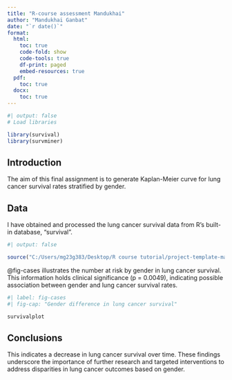 ```yaml
---
title: "R-course assessment Mandukhai"
author: "Mandukhai Ganbat"
date: "`r date()`"
format:
  html:
    toc: true
    code-fold: show
    code-tools: true
    df-print: paged
    embed-resources: true
  pdf:
    toc: true
  docx:
    toc: true
---
```


```r
#| output: false
# Load libraries

library(survival)
library(survminer)
```

## Introduction

The aim of this final assignment is to generate Kaplan-Meier curve for lung cancer survival rates stratified by gender.

## Data

I have obtained and processed the lung cancer survival data from R's built-in database, "survival".

```r
#| output: false

source("C:/Users/mg23g383/Desktop/R course tutorial/project-template-main/my_R_course_day1/Git/Rcoursefinal/R/01_final_kaplanmeier.R")
```

@fig-cases illustrates the number at risk by gender in lung cancer survival. This information holds clinical significance (p = 0.0049), indicating possible association between gender and lung cancer survival rates. 

```r
#| label: fig-cases
#| fig-cap: "Gender difference in lung cancer survival"

survivalplot
```

## Conclusions

This indicates a decrease in lung cancer survival over time. These findings underscore the importance of further research and targeted interventions to address disparities in lung cancer outcomes based on gender.

<!-- ```{r} -->

<!-- # Process data -->

<!-- region <- "CH" -->

<!-- window_start <- ymd("2020-09-01") -->

<!-- window_end <- ymd("2020-11-30") -->

<!-- cases <- cases |> -->

<!--   filter(geoRegion == region & datum >= window_start & datum <= window_end) |> -->

<!--   select(datum, entries) -->

<!-- cases -->

<!-- ``` -->

<!-- ```{r} -->

<!-- #| label: fig-cases -->

<!-- #| fig-cap: "Laboratory-confirmed cases of COVID-19 in Switzerland in 2020." -->

<!-- #| fig-width: 8 -->

<!-- #| fig-height: 4 -->

<!-- ggplot(cases, aes(x = datum, y = entries)) + -->

<!--   geom_bar(stat = "identity", fill = unibeSaphire()) + -->

<!--   labs(x = "", y = "Laboratory-confirmed cases") + -->

<!--   theme_minimal() -->

<!-- ``` -->

<!-- ## Conclusions -->

<!-- The number of laboratory-confirmed cases of COVID-19 in Switzerland rapidly increased during October 2020 and subsequently declined. -->
